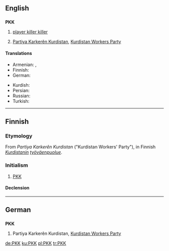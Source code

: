 ==English==

==={{abbreviation-old|en}}===
'''PKK'''

# {{context|video games|lang=en}} [[player killer killer]]
# [[Partiya Karkerên Kurdistan]], [[w:Kurdistan Workers Party|Kurdistan Workers Party]]

====Translations====
{{trans-top|Kurdistan Workers Party}}
* Armenian: {{t-|hy|ՔԲԿ|tr=KʿBK|sc=Armn}}, {{t-|hy|ՔԱԿ|tr=KʿAK|sc=Armn}}
* Finnish: {{t-|fi|PKK}}
* German: {{t+|de|PKK}}
{{trans-mid}}
* Kurdish: {{t+|ku|PKK|sc=ku-Arab}}
* Persian: {{t-|fa|پ‌ک‌ک|tr=Pe-Ke-Ke|sc=fa-Arab}}
* Russian: {{t-|ru|РПК|sc=Cyrl}}
* Turkish: {{t+|tr|PKK}}
{{trans-bottom}}

----

==Finnish==
{{wikipedia|lang=fi}}

===Etymology===
From {{etyl|ku|fi}} ''Partiya Karkerên Kurdistan'' ("Kurdistan Workers' Party"), in Finnish ''[[Kurdistan|Kurdistanin]] [[työväenpuolue]]''.

===Initialism===
{{fi-abbr}}

# [[PKK#English|PKK]] {{gloss|Kurdistan Workers' Party}}

====Declension====
{{fi-decl-maa-dot|PKK|o|nopl=1}}

----

==German==
{{wikipedia|lang=de}}

==={{initialism-old|de}}===
'''PKK'''

# Partiya Karkerên Kurdistan, [[Kurdistan Workers Party]]

[[de:PKK]]
[[ku:PKK]]
[[pl:PKK]]
[[tr:PKK]]